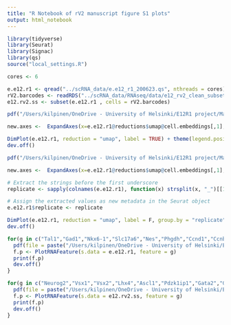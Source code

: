 ```yaml
---
title: "R Notebook of rV2 manuscript figure S1 plots"
output: html_notebook
---
```


```r
library(tidyverse)
library(Seurat)
library(Signac)
library(qs)
source("local_settings.R")
```

```r
cores <- 6
```

```r
e.e12.r1 <- qread("../scRNA_data/e.e12_r1_200623.qs", nthreads = cores)
rV2.barcodes <- readRDS("../scRNA_data/RNAseq/data/e12_rv2_clean_subset_310323.rds")
e12.rv2.ss <- subset(e.e12.r1 , cells = rV2.barcodes)
```

```r
pdf("/Users/kilpinen/OneDrive - University of Helsinki/E12R1 project/Manuscript I - Regulation of Tal1 dependent rV2 lineage bifurcation/Figures/plots/FigS1/scRNA_UMAP_R1.pdf", width = 8, height = 8)

new.axes <-  ExpandAxes(x=e.e12.r1@reductions$umap@cell.embeddings[,1], y=e.e12.r1@reductions$umap@cell.embeddings[,2])

DimPlot(e.e12.r1, reduction = "umap", label = TRUE) + theme(legend.position = "none") + ylim(new.axes$y.range) + xlim(new.axes$x.range) + theme(axis.text.y = element_text(size=20),axis.text.x = element_text(size=20))
dev.off()
```

```r
pdf("/Users/kilpinen/OneDrive - University of Helsinki/E12R1 project/Manuscript I - Regulation of Tal1 dependent rV2 lineage bifurcation/Figures/plots/FigS1/scRNA_UMAP_R1_repl_batch.pdf", width = 8, height = 8)

new.axes <-  ExpandAxes(x=e.e12.r1@reductions$umap@cell.embeddings[,1], y=e.e12.r1@reductions$umap@cell.embeddings[,2])

# Extract the strings before the first underscore
replicate <- sapply(colnames(e.e12.r1), function(x) strsplit(x, "_")[[1]][1])

# Assign the extracted values as new metadata in the Seurat object
e.e12.r1$replicate <- replicate

DimPlot(e.e12.r1, reduction = "umap", label = F, group.by = "replicate") + ylim(new.axes$y.range) + xlim(new.axes$x.range) + theme(axis.text.y = element_text(size=20),axis.text.x = element_text(size=20)) + ggtitle("Biological replicates")
dev.off()
```

```r
for(g in c("Tal1","Gad1","Nkx6-1","Slc17a6","Nes","Phgdh","Ccnd1","Ccnb1","Cenpa","Ube2c","Rmr2")){
  pdf(file = paste("/Users/kilpinen/OneDrive - University of Helsinki/E12R1 project/Manuscript I - Regulation of Tal1 dependent rV2 lineage bifurcation/Figures/plots/FigS1/",g,"_RNA_UMAP_R1.pdf",sep=""), width = 4, height = 4)
  f.p <- PlotRNAFeature(s.data = e.e12.r1, feature = g)
  print(f.p)
  dev.off()
}
```

```r
for(g in c("Neurog2","Vsx1","Vsx2","Lhx4","Ascl1","Pdzk1ip1","Gata2","Gata3","Nes","Phgdh","Ccnd1","Rmr2","Ccnb1","Cenpa","Ube2c")){
  pdf(file = paste("/Users/kilpinen/OneDrive - University of Helsinki/E12R1 project/Manuscript I - Regulation of Tal1 dependent rV2 lineage bifurcation/Figures/plots/FigS1/",g,"_RNA_UMAP_rV2.pdf",sep=""), width = 4, height = 4)
  f.p <- PlotRNAFeature(s.data = e12.rv2.ss, feature = g)
  print(f.p)
  dev.off()
}
```



